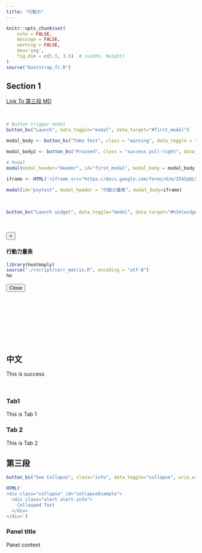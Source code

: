 ```yaml
---
title: "行動力"
---
```


<!-- Smooth scroll: conflicts with tabset -->

<script type="text/javascript" src='./smooth_scroll.js'></script>

<!-- Popup Modal-->
<script type="text/javascript">
$(window).on('load',function(){
$('#first_modal').modal('show');
});</script>

```r
knitr::opts_chunk$set(
	echo = FALSE,
	message = FALSE,
	warning = FALSE,
	dev='svg',
	fig.dim = c(5.5, 3.5)  # (width, height)
)
source("bootstrap_fc.R")
```


## Section 1

[Link To 第三段 MD](#sec3){.btn .btn-success  role="button"}


<br>

```r
# Button trigger modal
button_bs("Launch", data_toggle="modal", data_target="#first_modal")

modal_body <- button_bs("Take Test", class = "warning", data_toggle = "modal", data_target = "#psytest")

modal_body2 <- button_bs("Proceed", class = "success pull-right", data_dismiss = "modal")

# Modal
modal(modal_header="Header", id="first_modal", modal_body = modal_body, modal_body2 = modal_body2, size = "modal-sm")

iframe <- HTML('<iframe src="https://docs.google.com/forms/d/e/1FAIpQLSe8BV2rqj-4n3sKyAkgmO0b01Rzp0mSr2JYHFj_rMfZQARFyw/viewform?embedded=true"  style="position: relative; height: 400px; width: 100%;" frameborder="0" marginheight="0" marginwidth="0">載入中…</iframe>')

modal(id="psytest", modal_header = "行動力量表", modal_body=iframe)
```


<br>

```r
button_bs("Launch widget", data_toggle="modal", data_target="#htmlwidget")
```

<br>

<div id="htmlwidget" class="modal fade" role="dialog" tabindex="-1">
<div class="modal-dialog" role="document">
<div class="modal-content">
<div class="modal-header">
<button type="button" class="close" data-dismiss="modal">&times;</button>
<h4 class="modal-title">行動力量表</h4>
</div>
<div class="modal-body">

<div class="tab-content">
```r
library(heatmaply)
source("./rscript/corr_matrix.R", encoding = "utf-8")
hm
```
</div>

<div class="modal-footer">
<button type="button" class="btn btn-default" data-dismiss="modal">Close</button>
</div>
</div>
</div>
</div>
</div>


<br><br><br><br><br><br><br>

## 中文{#chi .tabset}

<div class="alert alert-success" role="alert">
This is success
</div>

<br>

### Tab1
This is Tab 1

### Tab 2
This is Tab 2



## 第三段{#sec3}


<div id="pad">
```r
button_bs("See Collapse", class="info", data_toggle="collapse", aria_expanded="false", aria_controls="collapseExample", data_target = "#collapseExample")
```
</div>

```r
HTML('
<div class="collapse" id="collapseExample">
  <div class="alert alert-info">
    Collasped Text
  </div>
</div>')
```


<div class="panel panel-success">

<div class="panel-heading">
<h3 class="panel-title">Panel title</h3>
</div>

<div class="panel-body">
Panel content
</div>
  
</div>
<br><br><br><br><br><br><br><br><br>
